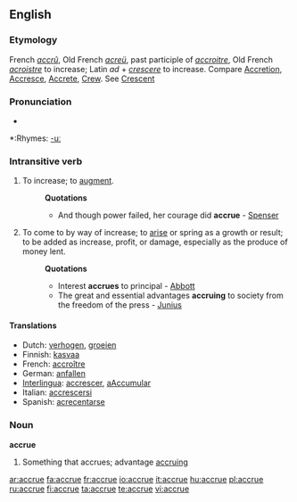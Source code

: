 ==English==

===Etymology===
French ''[[accrû]]'', Old French ''[[acreü]]'', past participle of ''[[accroitre]]'', Old French ''[[acroistre]]'' to increase; Latin ''ad'' + ''[[crescere]]'' to increase. Compare [[Accretion]], [[Accresce]], [[Accrete]], [[Crew]]. See [[Crescent]]

===Pronunciation===
*{{audio|en-us-accrue.ogg|Audio (US)}}

*:Rhymes: [[Rhymes:English:-uː|-uː]]

===Intransitive verb===
{{rfc-trverb|Intransitive verb}}
{{en-verb|accru|ing}}

# To increase; to [[augment]].
#:'''Quotations'''
#:*And though power failed, her courage did '''accrue''' - [[Spenser]]
# To come to by way of increase; to [[arise]] or spring as a growth or result; to be added as increase, profit, or damage, especially as the produce of money lent.
#:'''Quotations'''
#:*Interest '''accrues''' to principal - [[Abbott]]
#:*The great and essential advantages '''accruing''' to society from the freedom of the press - [[Junius]]

====Translations====
*Dutch: [[verhogen]], [[groeien]]
*Finnish: [[kasvaa]]
*French: [[accroître]]
*German: [[anfallen]]
*[[Interlingua]]: [[accrescer]], [[aAccumular]]
*Italian: [[accrescersi]]
*Spanish: [[acrecentarse]]

===Noun===
'''accrue'''

# {{obsolete}} Something that accrues; advantage [[accruing]]

[[ar:accrue]]
[[fa:accrue]]
[[fr:accrue]]
[[io:accrue]]
[[it:accrue]]
[[hu:accrue]]
[[pl:accrue]]
[[ru:accrue]]
[[fi:accrue]]
[[ta:accrue]]
[[te:accrue]]
[[vi:accrue]]